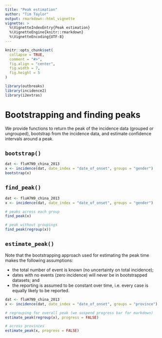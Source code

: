 ```yaml
---
title: "Peak estimation"
author: "Tim Taylor"
output: rmarkdown::html_vignette
vignette: >
  %\VignetteIndexEntry{Peak estimation}
  %\VignetteEngine{knitr::rmarkdown}
  %\VignetteEncoding{UTF-8}
---
```


```r
knitr::opts_chunk$set(
  collapse = TRUE,
  comment = "#>",
  fig.align = "center",
  fig.width = 7,
  fig.height = 5
)
```

```r
library(outbreaks)
library(incidence2)
library(i2extras) 
```

# Bootstrapping and finding peaks

We provide functions to return the peak of the incidence data (grouped or 
ungrouped), bootstrap from the incidence data, and estimate confidence intervals
around a peak.

## `bootstrap()`
```r
dat <- fluH7N9_china_2013
x <- incidence(dat, date_index = "date_of_onset", groups = "gender")
bootstrap(x)
```

## `find_peak()`
```r
dat <- fluH7N9_china_2013
x <- incidence(dat, date_index = "date_of_onset", groups = "gender")

# peaks across each group
find_peak(x)

# peak without groupings
find_peak(regroup(x))
```

## `estimate_peak()`
Note that the bootstrapping approach used for estimating the peak time makes
the following assumptions:

- the total number of event is known (no uncertainty on total incidence);
- dates with no events (zero incidence) will never be in bootstrapped datasets; and
- the reporting is assumed to be constant over time, i.e. every case is
  equally likely to be reported.

```r
dat <- fluH7N9_china_2013
x <- incidence(dat, date_index = "date_of_onset", groups = "province")

# regrouping for overall peak (we suspend progress bar for markdown)
estimate_peak(regroup(x), progress = FALSE)

# across provinces
estimate_peak(x, progress = FALSE)
```
